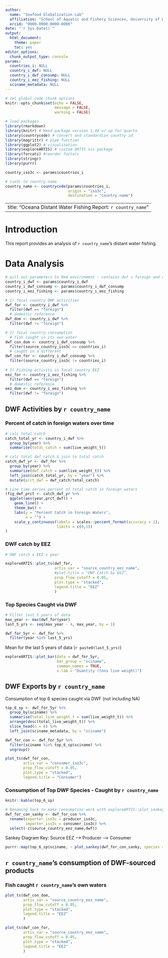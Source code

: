 ```yaml
---
author: 
  name: "Seafood Globalization Lab"
  affiliation: "School of Aquatic and Fishery Sciences, University of Washington"
  orcid: "0000-0000-0000-0000"
date: "`r Sys.Date()`"
output: 
  html_document:
    theme: paper
    toc: yes
editor_options: 
  chunk_output_type: console
params: 
  countries_i: NULL
  country_i_dwf: NULL
  country_i_dwf_consump: NULL
  country_i_eez_fishing: NULL
  sciname_metadata: NULL
---
```


```r

# set global code chunk options
knitr::opts_chunk$set(echo = FALSE, 
                      message = FALSE,
                      warning = FALSE)

# load packages
library(rmarkdown)
library(knitr) # Need package version 1.44 or up for quarto
library(countrycode) # convert and standardize country id
library(magrittr) # pipe function
library(ggplot2) # visualization
library(exploreARTIS) # custom ARTIS viz package 
library(forcats) #reorder factors
library(stringr)
library(purrr) 

country_iso3c <- params$countries_i

# iso3c to country name
country_name <- countrycode(params$countries_i,
                            origin = "iso3c",
                            destination = "country.name")

```

---
title: "Oceana Distant Water Fishing Report: `r country_name`"
---

# Introduction

This report provides an analysis of `r country_name`'s distant water fishing.

# Data Analysis

```r
# pull out parameters to Rmd environment - contains dwf = foreign and domestic
country_i_dwf <- params$country_i_dwf
country_i_dwf_consump <- params$country_i_dwf_consump
country_i_eez_fishing <- params$country_i_eez_fishing

# 1) focal country DWF activities
dwf_for <- country_i_dwf %>% 
  filter(dwf == "foreign")
  # domestic reference
dwf_dom <- country_i_dwf %>% 
  filter(dwf != "foreign")

# 2) focal country consumption 
  # fish caught in its own water
dwf_con_dom <- country_i_dwf_consump %>% 
  filter(source_country_iso3c == countries_i)
  # caught in a different
dwf_con_for <- country_i_dwf_consump %>% 
  filter(source_country_iso3c != countries_i)
    
# 3) Fishing activity in focal country EEZ
eez_for <- country_i_eez_fishing %>% 
  filter(dwf == "foreign")
  # domestic reference
eez_dom <- country_i_eez_fishing %>% 
  filter(dwf != "foreign")
```


## DWF Activities by `r country_name`

### Percent of catch in foreign waters over time

```r
# calc total catch
catch_total_yr <- country_i_dwf %>% 
  group_by(year) %>% 
  summarise(total_catch = sum(live_weight_t))

# calc total dwf catch & join to total catch
catch_dwf_yr <- dwf_for %>% 
  group_by(year) %>% 
  summarize(dwf_catch = sum(live_weight_t)) %>% 
  left_join(catch_total_yr, by = "year") %>% 
  mutate(prct_dwf = dwf_catch/total_catch)

# Line time series percent of total catch in foreign waters
(fig_dwf_prct <- catch_dwf_yr %>% 
  ggplot(aes(year,prct_dwf)) +
    geom_line() +
    theme_bw() +
    labs(y = "Percent Catch in Foreign Waters",
         x = "") +
    scale_y_continuous(labels = scales::percent_format(accuracy = 1), 
                       limits = c(0,1))
)
```

### DWF catch by EEZ

```r
# DWF catch x EEZ x year

exploreARTIS::plot_ts(dwf_for,
                      artis_var = "source_country_eez_name",
                      #plot.title = "DWF Catch by EEZ",
                      prop_flow_cutoff = 0.05,
                      plot.type = "stacked",
                      legend.title = "EEZ"
                      )
```

### Top Species Caught via DWF

```r
# Filter last 5 years of data
max_year <- max(dwf_for$year)
last_5_yrs <- seq(max_year - 4, max_year, by = 1)

dwf_for_5yr <- dwf_for %>% 
  filter(year %in% last_5_yrs)
```


Mean for the last 5 years of data (`r paste0(last_5_yrs)`)

```r

exploreARTIS::plot_bar(data = dwf_for_5yr,
                       bar_group = "sciname",
                       common_names = TRUE,
                       x.lab = "Quantity (tons live weight)")
```

## DWF Exports by `r country_name`

Consumption of top 6 species caught via DWF (not including NA)

```r

top_6_sp <- dwf_for_5yr %>% 
  group_by(sciname) %>% 
  summarise(total_live_weight_t = sum(live_weight_t)) %>% 
  arrange(desc(total_live_weight_t)) %>% 
  slice_head(n = 6) %>% 
  left_join(sciname_metadata, by = "sciname") 

dwf_for_con <- dwf_for_5yr %>% 
  filter(sciname %in% top_6_sp$sciname) %>% 
  ungroup()

plot_ts(dwf_for_con,
        artis_var = "consumer_iso3c",
        prop_flow_cutoff = 0.05,
        plot.type = "stacked",
        legend.title = "Consumer")
```


### Consumption of Top DWF Species - Caught by `r country_name`

```r
knitr::kable(top_6_sp)
```

```r
# Renaming hack to make consumption work with exploreARTIS::plot_sankey()
dwf_for_con_sanky <- dwf_for_con %>% 
  rename(exporter_iso3c = producer_iso3c,
         importer_iso3c = consumer_iso3c) %>% 
  select(-c(source_country_eez_name,dwf))
```

Sankey Diagram Key:
Source EEZ --> Producer --> Consumer

```r
purrr::map(top_6_sp$sciname, ~ plot_sankey(dwf_for_con_sanky, species = .x))
```

## `r country_name`'s consumption of DWF-sourced products

### Fish caught `r country_name`'s own waters
```r

plot_ts(dwf_con_dom,
        artis_var = "source_country_eez_name",
        prop_flow_cutoff = 0.05,
        plot.type = "stacked",
        legend.title = "EEZ"
        )
```

```r

plot_ts(dwf_con_for,
        artis_var = "source_country_eez_name",
        prop_flow_cutoff = 0.05,
        plot.type = "stacked",
        legend.title = "EEZ"
        )
```

